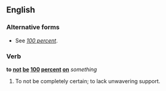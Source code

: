 ==English==

===Alternative forms===
* See ''[[100 percent]]''.

===Verb===
'''to [[not]] [[be]] [[100]] [[percent]] [[on]]''' ''something''

# To not be completely certain; to lack unwavering support.